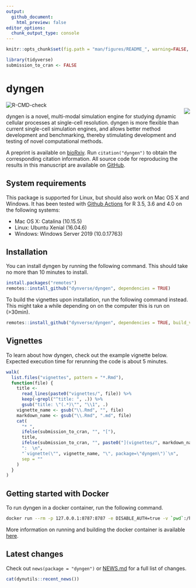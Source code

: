 ```yaml
---
output:
  github_document:
    html_preview: false
editor_options: 
  chunk_output_type: console
---
```

```r
knitr::opts_chunk$set(fig.path = "man/figures/README_", warning=FALSE, message=FALSE, error=FALSE, echo = TRUE)

library(tidyverse)
submission_to_cran <- FALSE
```

# dyngen

![R-CMD-check](https://github.com/dynverse/dyngen/workflows/R-CMD-check/badge.svg)<br><img src="man/figures/logo.png" align="right" />

dyngen is a novel, multi-modal simulation engine for studying dynamic cellular processes at single-cell resolution. dyngen is more flexible than current single-cell simulation engines, and allows better method development and benchmarking, thereby stimulating development and testing of novel computational methods.

A preprint is available on [bioRxiv](https://www.biorxiv.org/content/10.1101/2020.02.06.936971v2). Run `citation("dyngen")` to obtain the corresponding citation information. All source code for reproducing the results in this manuscript are available on [GitHub](https://github.com/dynverse/dyngen_manuscript).

## System requirements
This package is supported for Linux, but should also work on Mac OS X and Windows. It has been tested with [Github Actions](https://github.com/dynverse/dyngen/actions?query=workflow%3AR-CMD-check) for R 3.5, 3.6 and 4.0 on the following systems:

* Mac OS X: Catalina (10.15.5)
* Linux: Ubuntu Xenial (16.04.6)
* Windows: Windows Server 2019 (10.0.17763)

## Installation
You can install dyngen by running the following command. This should take no more than 10 minutes to install.

```r
install.packages("remotes")
remotes::install_github("dynverse/dyngen", dependencies = TRUE)
```

To build the vignettes upon installation, run the following command instead. This might take a while depending on on the computer this is
run on (>30min).

```r
remotes::install_github("dynverse/dyngen", dependencies = TRUE, build_vignettes = TRUE)
```

## Vignettes
To learn about how dyngen, check out the example vignette below. Expected execution time for rerunning the code is about 5 minutes.

```r
walk(
  list.files("vignettes", pattern = "*.Rmd"),
  function(file) {
    title <- 
      read_lines(paste0("vignettes/", file)) %>% 
      keep(~grepl("^title: ", .)) %>% 
      gsub("title: \"(.*)\"", "\\1", .)
    vignette_name <- gsub("\\.Rmd", "", file)
    markdown_name <- gsub("\\.Rmd", ".md", file)
    cat(
      "* ",
      ifelse(submission_to_cran, "", "["),
      title, 
      ifelse(submission_to_cran, "", paste0("](vignettes/", markdown_name, ")")),
      ":  \n",
      "`vignette(\"", vignette_name, "\", package=\"dyngen\")`\n",
      sep = ""
    )
  }
)
```

## Getting started with Docker
To run dyngen in a docker container, run the following command.

```sh
docker run --rm -p 127.0.0.1:8787:8787 -e DISABLE_AUTH=true -v `pwd`:/home/rstudio/workdir dynverse/dyngen
```

More information on running and building the docker container is available [here](https://github.com/dynverse/dyngen/tree/master/docker).

## Latest changes

Check out `news(package = "dyngen")` or [NEWS.md](NEWS.md) for a full list of changes.

<!-- This section gets automatically generated from NEWS.md -->

```r
cat(dynutils::recent_news())
```
